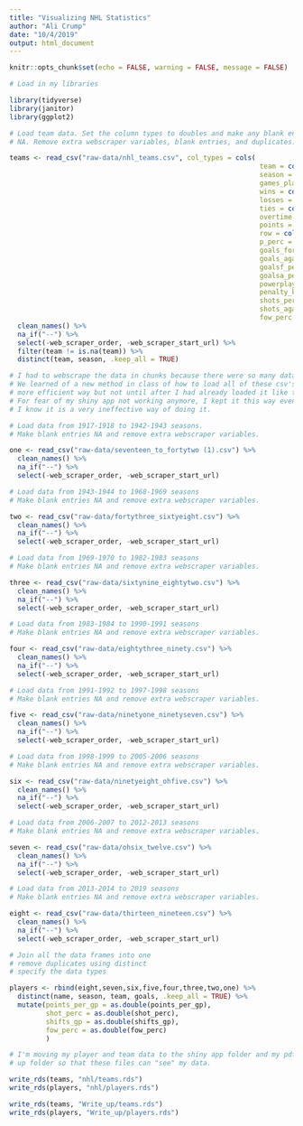 ```yaml
---
title: "Visualizing NHL Statistics"
author: "Ali Crump"
date: "10/4/2019"
output: html_document
---
```


```r
knitr::opts_chunk$set(echo = FALSE, warning = FALSE, message = FALSE)

# Load in my libraries 

library(tidyverse)
library(janitor)
library(ggplot2)
```

```r

# Load team data. Set the column types to doubles and make any blank entries
# NA. Remove extra webscraper variables, blank entries, and duplicates.

teams <- read_csv("raw-data/nhl_teams.csv", col_types = cols(
                                                              team = col_character(),
                                                              season = col_character(),
                                                              games_played = col_double(),
                                                              wins = col_double(),
                                                              losses = col_double(),
                                                              ties = col_double(),
                                                              overtime = col_double(),
                                                              points = col_double(),
                                                              row = col_double(),
                                                              p_perc = col_double(),
                                                              goals_for = col_double(),
                                                              goals_against = col_double(),
                                                              goalsf_per_gp = col_double(),
                                                              goalsa_per_gp = col_double(),
                                                              powerplay_perc = col_double(),
                                                              penalty_kill_perc = col_double(),
                                                              shots_per_gp = col_double(),
                                                              shots_against_per_gp = col_double(),
                                                              fow_perc = col_double())) %>% 
  clean_names() %>% 
  na_if("--") %>% 
  select(-web_scraper_order, -web_scraper_start_url) %>% 
  filter(team != is.na(team)) %>% 
  distinct(team, season, .keep_all = TRUE)

```


```r
# I had to webscrape the data in chunks because there were so many data points
# We learned of a new method in class of how to load all of these csv's in a 
# more efficient way but not until after I had already loaded it like this.
# For fear of my shiny app not working anymore, I kept it this way even though
# I know it is a very ineffective way of doing it.

# Load data from 1917-1918 to 1942-1943 seasons. 
# Make blank entries NA and remove extra webscraper variables.

one <- read_csv("raw-data/seventeen_to_fortytwo (1).csv") %>% 
  clean_names() %>% 
  na_if("--") %>% 
  select(-web_scraper_order, -web_scraper_start_url)

# Load data from 1943-1944 to 1968-1969 seasons
# Make blank entries NA and remove extra webscraper variables.

two <- read_csv("raw-data/fortythree_sixtyeight.csv") %>% 
  clean_names() %>% 
  na_if("--") %>% 
  select(-web_scraper_order, -web_scraper_start_url)

# Load data from 1969-1970 to 1982-1983 seasons
# Make blank entries NA and remove extra webscraper variables.

three <- read_csv("raw-data/sixtynine_eightytwo.csv") %>% 
  clean_names() %>% 
  na_if("--") %>% 
  select(-web_scraper_order, -web_scraper_start_url)

# Load data from 1983-1984 to 1990-1991 seasons
# Make blank entries NA and remove extra webscraper variables.

four <- read_csv("raw-data/eightythree_ninety.csv") %>% 
  clean_names() %>% 
  na_if("--") %>% 
  select(-web_scraper_order, -web_scraper_start_url)

# Load data from 1991-1992 to 1997-1998 seasons
# Make blank entries NA and remove extra webscraper variables.

five <- read_csv("raw-data/ninetyone_ninetyseven.csv") %>% 
  clean_names() %>% 
  na_if("--") %>% 
  select(-web_scraper_order, -web_scraper_start_url)

# Load data from 1998-1999 to 2005-2006 seasons
# Make blank entries NA and remove extra webscraper variables.

six <- read_csv("raw-data/ninetyeight_ohfive.csv") %>% 
  clean_names() %>% 
  na_if("--") %>% 
  select(-web_scraper_order, -web_scraper_start_url)

# Load data from 2006-2007 to 2012-2013 seasons
# Make blank entries NA and remove extra webscraper variables.

seven <- read_csv("raw-data/ohsix_twelve.csv") %>% 
  clean_names() %>% 
  na_if("--") %>% 
  select(-web_scraper_order, -web_scraper_start_url)

# Load data from 2013-2014 to 2019 seasons
# Make blank entries NA and remove extra webscraper variables.

eight <- read_csv("raw-data/thirteen_nineteen.csv") %>% 
  clean_names() %>% 
  na_if("--") %>% 
  select(-web_scraper_order, -web_scraper_start_url)
```


```r
# Join all the data frames into one
# remove duplicates using distinct
# specify the data types

players <- rbind(eight,seven,six,five,four,three,two,one) %>% 
  distinct(name, season, team, goals, .keep_all = TRUE) %>%
  mutate(points_per_gp = as.double(points_per_gp),
         shot_perc = as.double(shot_perc),
         shifts_gp = as.double(shifts_gp),
         fow_perc = as.double(fow_perc)
         )
```


```r
# I'm moving my player and team data to the shiny app folder and my pdf write
# up folder so that these files can "see" my data.

write_rds(teams, "nhl/teams.rds")
write_rds(players, "nhl/players.rds")

write_rds(teams, "Write_up/teams.rds")
write_rds(players, "Write_up/players.rds")


```




